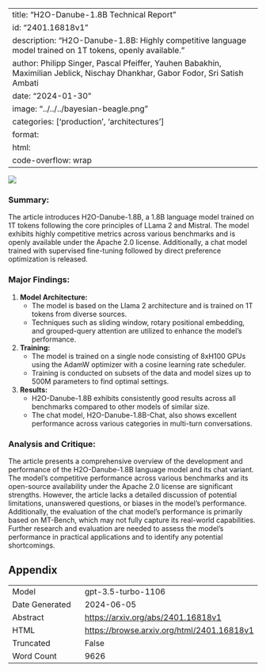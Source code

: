 
---
title: "H2O-Danube-1.8B Technical Report"
id: "2401.16818v1"
description: "H2O-Danube-1.8B: Highly competitive language model trained on 1T tokens, openly available."
author: Philipp Singer, Pascal Pfeiffer, Yauhen Babakhin, Maximilian Jeblick, Nischay Dhankhar, Gabor Fodor, Sri Satish Ambati
date: "2024-01-30"
image: "../../../bayesian-beagle.png"
categories: ['production', 'architectures']
format:
  html:
    code-overflow: wrap
---

![](../../../bayesian-beagle.png)

### **Summary:**
The article introduces H2O-Danube-1.8B, a 1.8B language model trained on 1T tokens following the core principles of LLama 2 and Mistral. The model exhibits highly competitive metrics across various benchmarks and is openly available under the Apache 2.0 license. Additionally, a chat model trained with supervised fine-tuning followed by direct preference optimization is released.

### Major Findings:
1. **Model Architecture:**
   - The model is based on the Llama 2 architecture and is trained on 1T tokens from diverse sources.
   - Techniques such as sliding window, rotary positional embedding, and grouped-query attention are utilized to enhance the model's performance.

2. **Training:**
   - The model is trained on a single node consisting of 8xH100 GPUs using the AdamW optimizer with a cosine learning rate scheduler.
   - Training is conducted on subsets of the data and model sizes up to 500M parameters to find optimal settings.

3. **Results:**
   - H2O-Danube-1.8B exhibits consistently good results across all benchmarks compared to other models of similar size.
   - The chat model, H2O-Danube-1.8B-Chat, also shows excellent performance across various categories in multi-turn conversations.

### Analysis and Critique:
The article presents a comprehensive overview of the development and performance of the H2O-Danube-1.8B language model and its chat variant. The model's competitive performance across various benchmarks and its open-source availability under the Apache 2.0 license are significant strengths. However, the article lacks a detailed discussion of potential limitations, unanswered questions, or biases in the model's performance. Additionally, the evaluation of the chat model's performance is primarily based on MT-Bench, which may not fully capture its real-world capabilities. Further research and evaluation are needed to assess the model's performance in practical applications and to identify any potential shortcomings.

## Appendix

|          |          |
|----------|----------|
| Model     | gpt-3.5-turbo-1106       |
| Date Generated     | 2024-06-05       |
| Abstract | [https://arxiv.org/abs/2401.16818v1](https://arxiv.org/abs/2401.16818v1)        |
| HTML     | [https://browse.arxiv.org/html/2401.16818v1](https://browse.arxiv.org/html/2401.16818v1)       |
| Truncated       | False       |
| Word Count       | 9626       |